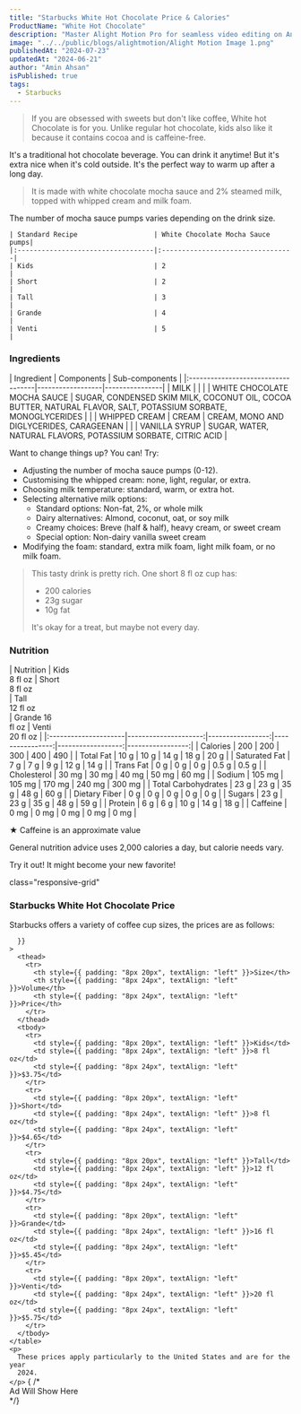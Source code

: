 ```yaml
---
title: "Starbucks White Hot Chocolate Price & Calories"
ProductName: "White Hot Chocolate"
description: "Master Alight Motion Pro for seamless video editing on Android, iOS, and Tablets with our ultimate guide, unlocking advanced features and elevating your skills in 2024!"
image: "../../public/blogs/alightmotion/Alight Motion Image 1.png"
publishedAt: "2024-07-23"
updatedAt: "2024-06-21"
author: "Amin Ahsan"
isPublished: true
tags:
  - Starbucks
---
```


> If you are obsessed with sweets but don't like coffee, White hot Chocolate is for you. Unlike regular hot chocolate, kids also like it because it contains cocoa and is caffeine-free. 

It's a traditional hot chocolate beverage. You can drink it anytime! But it's extra nice when it's cold outside. It's the perfect way to warm up after a long day.

> It is made with white chocolate mocha sauce and 2% steamed milk, topped with whipped cream and milk foam.

The number of mocha sauce pumps varies depending on the drink size.

    | Standard Recipe                   | White Chocolate Mocha Sauce pumps|
    |:----------------------------------|:---------------------------------|
    | Kids                              | 2                                |
    | Short                             | 2                                |
    | Tall                              | 3                                |
    | Grande                            | 4                                |
    | Venti                             | 5                                |

### Ingredients

<div style={{ overflowX: "scroll", fontSize: "14px" }}>
  | Ingredient                         | Components       | Sub-components |
  |:-----------------------------------|------------------|----------------|
  | MILK                               |                  |                | 
  | WHITE CHOCOLATE MOCHA SAUCE        | SUGAR, CONDENSED SKIM MILK, COCONUT OIL, COCOA BUTTER, NATURAL FLAVOR, SALT, POTASSIUM SORBATE, MONOGLYCERIDES                 |                | 
  | WHIPPED CREAM                      | CREAM                 |   CREAM, MONO AND DIGLYCERIDES, CARAGEENAN             | 
  |                                    | VANILLA SYRUP         |  SUGAR, WATER, NATURAL FLAVORS, POTASSIUM SORBATE, CITRIC ACID  |
</div>

Want to change things up? You can! Try:
- Adjusting the number of mocha sauce pumps (0-12).
- Customising the whipped cream: none, light, regular, or extra.
- Choosing milk temperature: standard, warm, or extra hot.
- Selecting alternative milk options: 
    - Standard options: Non-fat, 2%, or whole milk
    - Dairy alternatives: Almond, coconut, oat, or soy milk
    - Creamy choices: Breve (half & half), heavy cream, or sweet cream
    - Special option: Non-dairy vanilla sweet cream
- Modifying the foam: standard, extra milk foam, light milk foam, or no milk foam.


> This tasty drink is pretty rich. One short 8 fl oz cup has:
> - 200 calories
> - 23g sugar
> - 10g fat
> 
> It's okay for a treat, but maybe not every day.

### Nutrition

<div className="table-container">
| <span style={{color: "black"}}>Nutrition</span>            | Kids<br/>8 fl oz     | Short<br/>8 fl oz<br/>  | Tall <br/>12 fl oz<br/> | Grande 16 <br/> fl oz | Venti <br/>20 fl oz |
|:---------------------|---------------------:|-----------------:|----------------:|------------------:|-----------------:|
| Calories             | 200                  | 200              | 300             | 400               | 490              |
| Total Fat            | 10 g                 | 10 g             | 14 g            | 18 g              | 20 g             |
| Saturated Fat        | 7 g                  | 7 g              | 9 g             | 12 g              | 14 g             |
| Trans Fat            | 0 g                  | 0 g              | 0 g             | 0.5 g             | 0.5 g            |
| Cholesterol          | 30 mg                | 30 mg            | 40 mg           | 50 mg             | 60 mg            |
| Sodium               | 105 mg               | 105 mg           | 170 mg          | 240 mg            | 300 mg           |
| Total Carbohydrates  | 23 g                 | 23 g             | 35 g            | 48 g              | 60 g             |
| Dietary Fiber        | 0 g                  | 0 g              | 0 g             | 0 g               | 0 g              |
| Sugars               | 23 g                 | 23 g             | 35 g            | 48 g              | 59 g             |
| Protein              | 6 g                  | 6 g              | 10 g            | 14 g              | 18 g             |
| Caffeine             | 0 mg                 | 0 mg             | 0 mg            | 0 mg              | 0 mg             |

</div>

<style jsx>{`
  .table-container {
    overflow-x: auto;
    position: relative;
  }
  .table-container table {
    border-collapse: collapse;
    width: 80%;
  }
  .table-container th,
  .table-container td {
    border: 1px solid #ddd;
    padding: 2px;
    min-width: 30px;
    font-size: 11px;
  }
  .table-container th:first-child,
  .table-container td:first-child {
    position: sticky;
    left: 0;
    background-color: white;
    z-index: 1;
  }
  @media (max-width: 768px) {
    .table-container th:not(:first-child),
    .table-container td:not(:first-child) {
      min-width: 50px;
    }
  }
`}</style>

★ Caffeine is an approximate value

General nutrition advice uses 2,000 calories a day, but calorie needs vary.

Try it out! It might become your new favorite! 

<style jsx>{`
  @media (min-width: 768px) {
    .responsive-grid {
      display: grid;
      grid-template-columns: 1fr 1fr;
    }
  }
`}</style>

<div
  style={{
    backgroundColor: "#cee3de",
    borderLeft: "3px solid #0c7556",
   padding: "20px",
    paddingTop: "13px", // Add padding to the top
        display: "grid",
        height: "fit-content",
      }} 
      
  class="responsive-grid"

>
  <div>
    <h3 style={{marginTop:'-5px'}}>Starbucks White Hot Chocolate Price</h3>
    <p>
      Starbucks offers a variety of coffee cup sizes, the prices are as follows:
    </p>
    <table
      style={{
        backgroundColor: "white",
        width: "100%",
        padding: "50px",
        borderCollapse: "collapse",
            borderRadius: "13px",
        
      }}
    >
      <thead>
        <tr>
          <th style={{ padding: "8px 20px", textAlign: "left" }}>Size</th>
          <th style={{ padding: "8px 24px", textAlign: "left" }}>Volume</th>
          <th style={{ padding: "8px 24px", textAlign: "left" }}>Price</th>
        </tr>
      </thead>
      <tbody>
        <tr>
          <td style={{ padding: "8px 20px", textAlign: "left" }}>Kids</td>
          <td style={{ padding: "8px 24px", textAlign: "left" }}>8 fl oz</td>
          <td style={{ padding: "8px 24px", textAlign: "left" }}>$3.75</td>
        </tr>
        <tr>
          <td style={{ padding: "8px 20px", textAlign: "left" }}>Short</td>
          <td style={{ padding: "8px 24px", textAlign: "left" }}>8 fl oz</td>
          <td style={{ padding: "8px 24px", textAlign: "left" }}>$4.65</td>
        </tr>
        <tr>
          <td style={{ padding: "8px 20px", textAlign: "left" }}>Tall</td>
          <td style={{ padding: "8px 24px", textAlign: "left" }}>12 fl oz</td>
          <td style={{ padding: "8px 24px", textAlign: "left" }}>$4.75</td>
        </tr>
        <tr>
          <td style={{ padding: "8px 20px", textAlign: "left" }}>Grande</td>
          <td style={{ padding: "8px 24px", textAlign: "left" }}>16 fl oz</td>
          <td style={{ padding: "8px 24px", textAlign: "left" }}>$5.45</td>
        </tr>
        <tr>
          <td style={{ padding: "8px 20px", textAlign: "left" }}>Venti</td>
          <td style={{ padding: "8px 24px", textAlign: "left" }}>20 fl oz</td>
          <td style={{ padding: "8px 24px", textAlign: "left" }}>$5.75</td>
        </tr>
      </tbody>
    </table>
    <p>
      These prices apply particularly to the United States and are for the year
      2024.
    </p>
  </div>
  {  /* <div>Ad Will Show Here</div> */}
  <div></div>
</div>
